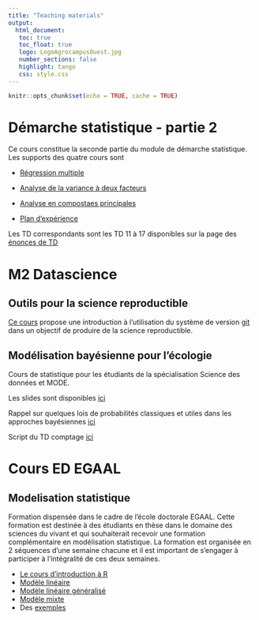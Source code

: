 ```yaml
---
title: "Teaching materials"
output: 
  html_document:
   toc: true
   toc_float: true
   logo: LogoAgrocampusOuest.jpg
   number_sections: false
   highlight: tango
   css: style.css
---
```





```r
knitr::opts_chunk$set(echo = TRUE, cache = TRUE)
```

# Démarche statistique - partie 2

Ce cours constitue la seconde partie du module de démarche statistique. Les supports des quatre cours sont

- [Régression multiple](http://marieetienne.github.io/demarche_stat_partie2/_presentation/regression.html)

- [Analyse de la variance à deux facteurs](http://marieetienne.github.io/demarche_stat_partie2/_presentation/anova2.html)

- [Analyse en compostaes principales](http://marieetienne.github.io/demarche_stat_partie2/_presentation/acp.html)

- [Plan d'expérience](http://marieetienne.github.io/demarche_stat_partie2/_presentation/plan_exp.html)


Les  TD correspondants sont les TD 11 à 17 disponibles sur la page des [énonces de TD](https://agrocampusds.github.io/demarche_statistique/)


# M2 Datascience


## Outils pour la science reproductible

[Ce cours](https://marieetienne.github.io/reproductibilite/) propose une introduction à l'utilisation du système de version 
[git](https://git-scm.com/) dans un objectif de produire de la science reproductible.


## Modélisation bayésienne pour l'écologie

Cours de statistique pour les étudiants de la spécialisation Science des données et MODE.

Les slides sont disponibles [ici](https://marieetienne.github.io/bayesian_and_ecology/_presentation/#1)

Rappel sur quelques lois de probabilités classiques et utiles dans les approches bayésiennes [ici](slides/LoiProbas.pdf)

Script du TD comptage [ici](slides/TD_Pup2.pdf) 



# Cours ED EGAAL

## Modelisation statistique 

Formation dispensée dans le cadre de l'école doctorale EGAAL. Cette formation est destinée à des étudiants en thèse dans le domaine des sciences du vivant et qui souhaiterait recevoir une formation complémentaire en modélisation statistique. La formation est organisée en 2 séquences d'une semaine chacune et il est important de s'engager à participer à l'intégralité de ces deux semaines. 

- [Le cours d'introduction à R](slides/mod_stat_jour1.pdf) 
- [Modèle linéaire](slides/mod_stat_jour2.pdf) 
- [Modèle linéaire  généralisé](slides/mod_stat_jour4.pdf)
- [Modèle mixte](slides/mod_stat_jour5.pdf)
- Des [exemples](https://marieetienne.github.io/ModStat/)

        

